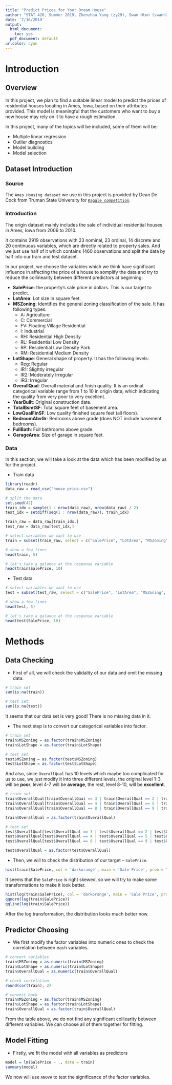 ```yaml
---
title: "Predict Prices for Your Dream House"
author: "STAT 420, Summer 2019, Zhenzhou Yang (zy29), Swan Htun (swanh2), Mike Kramer (mkramer4)"
date: '7/16/2019'
output:
  html_document: 
    toc: yes
  pdf_document: default
urlcolor: cyan
---
```


# Introduction

## Overview

In this project, we plan to find a suitable linear model to predict the prices of residential houses locating in Ames, Iowa, based on their attributes provided. This model is meaningful that the customers who want to buy a new house may rely on it to have a rough estimation. 

In this project, many of the topics will be included, some of them will be:

- Multiple linear regression
- Outlier diagnostics
- Model building 
- Model selection

## Dataset Introduction

### Source

The `Ames Housing dataset` we use in this project is provided by Dean De Cock from Truman State University for [`Kaggle competition`](https://www.kaggle.com/c/house-prices-advanced-regression-techniques/data).

### Introduction

The origin dataset mainly includes the sale of individual residential houses in Ames, Iowa from 2006 to 2010. 

It contains 2919 observations with 23 nominal, 23 ordinal, 14 discrete and 20 continuous variables, which are directly related to property sales. And we just use half of it which contains 1460 observations and split the data by half into our train and test dataset.

In our project, we choose the variables which we think have significant influence in affecting the price of a house to somplify the data and try to reduce the collinearity between different predictors at beginning:

- **SalePrice**: the property's sale price in dollars. This is our target to predict.
- **LotArea**: Lot size in square feet.
- **MSZoning**: Identifies the general zoning classification of the sale. It has following types:
  - A:	Agriculture
  - C:	Commercial
  - FV:	Floating Village Residential
  - I:	Industrial
  - RH:	Residential High Density
  - RL:	Residential Low Density
  - RP:	Residential Low Density Park 
  - RM:	Residential Medium Density
- **LotShape**: General shape of property. It has the following levels:
  - Reg:	Regular	
  - IR1:	Slightly irregular
  - IR2:	Moderately Irregular
  - IR3:	Irregular
- **OverallQual**: Overall material and finish quality. It is an ordinal categorical variable range from 1 to 10 in origin data, which indicating the quality from very poor to very excellent.
- **YearBuilt**: Original construction date.
- **TotalBsmtSF**: Total square feet of basement area.
- **LowQualFinSF**: Low quality finished square feet (all floors).
- **BedroomAbvGr**: Bedrooms above grade (does NOT include basement bedrooms).
- **FullBath**: Full bathrooms above grade.
- **GarageArea**: Size of garage in square feet.

### Data

In this section, we will take a look at the data which has been modified by us for the project.

- Train data
```r
library(readr)
data_raw = read_csv("house price.csv")

# split the data
set.seed(42)
train_idx = sample(1 : nrow(data_raw), nrow(data_raw) / 2)
test_idx = setdiff(seq(1 : nrow(data_raw)), train_idx)

train_raw = data_raw[train_idx,]
test_raw = data_raw[test_idx,]

# select variables we want to use
train = subset(train_raw, select = c("SalePrice", "LotArea", "MSZoning", "LotShape", "OverallQual", "YearBuilt", "TotalBsmtSF", "LowQualFinSF", "BedroomAbvGr", "FullBath", "GarageArea"))

# show a few lines
head(train, 5)

# let's take a galance at the response variable
head(train$SalePrice, 10)
```

- Test data
```r
# select variables we want to use
test = subset(test_raw, select = c("SalePrice", "LotArea", "MSZoning", "LotShape", "OverallQual", "YearBuilt", "TotalBsmtSF", "LowQualFinSF", "BedroomAbvGr", "FullBath", "GarageArea"))

# show a few lines
head(test, 5)

# let's take a galance at the response variable
head(test$SalePrice, 10)
```

# Methods
 
## Data Checking

- First of all, we will check the validality of our data and omit the missing data.
```r
# train set
sum(is.na(train))

# test set
sum(is.na(test))
```

It seems that our data set is very good! There is no missing data in it.

- The next step is to convert our categorical variables into factor.
```r
# train set
train$MSZoning = as.factor(train$MSZoning)
train$LotShape = as.factor(train$LotShape)

# test set
test$MSZoning = as.factor(test$MSZoning)
test$LotShape = as.factor(test$LotShape)
```

And also, since `OverallQual` has 10 levels which maybe too complicated for us to use, we just modify it into three different levels, the original level 1-3 will be **poor**, level 4-7 will be **average**, the rest, level 8-10, will be **excellent**.
```r
# train set
train$OverallQual[train$OverallQual == 3 | train$OverallQual == 2 | train$OverallQual == 1] = "poor"
train$OverallQual[train$OverallQual == 4 | train$OverallQual == 5 | train$OverallQual == 6 | train$OverallQual == 7] = "average"
train$OverallQual[train$OverallQual == 8 | train$OverallQual == 9 | train$OverallQual == 10] = "excellent"

train$OverallQual = as.factor(train$OverallQual)

# test set
test$OverallQual[test$OverallQual == 3 | test$OverallQual == 2 | test$OverallQual == 1] = "poor"
test$OverallQual[test$OverallQual == 4 | test$OverallQual == 5 | test$OverallQual == 6 | test$OverallQual == 7] = "average"
test$OverallQual[test$OverallQual == 8 | test$OverallQual == 9 | test$OverallQual == 10] = "excellent"

test$OverallQual = as.factor(test$OverallQual)
```

- Then, we will to check the distribution of our target -- `SalePrice`. 
```r
hist(train$SalePrice, col = 'darkorange', main = 'Sale Price', prob = TRUE)
```

It seems that the `SalePrice` is right skewed, so we will try to make some transformations to make it look better.
```r
hist(log(train$SalePrice), col = 'darkorange', main = 'Sale Price', prob = TRUE)
qqnorm(log(train$SalePrice))
qqline(log(train$SalePrice))
```

After the log transformation, the distribution looks much better now.

## Predictor Choosing

- We first modify the factor variables into numeric ones to check the correlation between each variables.
```r
# convert variables
train$MSZoning = as.numeric(train$MSZoning)
train$LotShape = as.numeric(train$LotShape)
train$OverallQual = as.numeric(train$OverallQual)

# check correlation
round(cor(train), 2)

# convert back 
train$MSZoning = as.factor(train$MSZoning)
train$LotShape = as.factor(train$LotShape)
train$OverallQual = as.factor(train$OverallQual)
```

From the table above, we do not find any significant colliearity between different variables. We can choose all of them together for fitting.

## Model Fitting

- Firstly, we fit the model with all variables as predictors
```r
model = lm(SalePrice ~ ., data = train)
summary(model)
```

We now will use `ANOVA` to test the significance of the factor variables.

